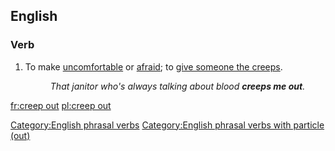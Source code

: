 ==English==

===Verb===
{{en-verb|creeps out|creeping out|creeped out}}

# To make [[uncomfortable]] or [[afraid]]; to [[give someone the creeps]].
#: ''That janitor who's always talking about blood '''creeps me out'''.''

[[Category:English phrasal verbs]]
[[Category:English phrasal verbs with particle (out)]]

[[fr:creep out]]
[[pl:creep out]]